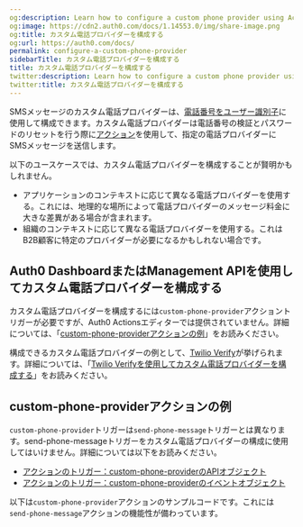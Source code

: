 ```yaml
---
og:description: Learn how to configure a custom phone provider using Actions
og:image: https://cdn2.auth0.com/docs/1.14553.0/img/share-image.png
og:title: カスタム電話プロバイダーを構成する
og:url: https://auth0.com/docs/
permalink: configure-a-custom-phone-provider
sidebarTitle: カスタム電話プロバイダーを構成する
title: カスタム電話プロバイダーを構成する
twitter:description: Learn how to configure a custom phone provider using Actions
twitter:title: カスタム電話プロバイダーを構成する
---
```


SMSメッセージのカスタム電話プロバイダーは、[電話番号をユーザー識別子](/connections/database/activate-and-configure-attributes-for-flexible-identifiers)に使用して構成できます。カスタム電話プロバイダーは電話番号の検証とパスワードのリセットを行う際に[アクション](/actions/actions-overview)を使用して、指定の電話プロバイダーにSMSメッセージを送信します。

以下のユースケースでは、カスタム電話プロバイダーを構成することが賢明かもしれません。

* アプリケーションのコンテキストに応じて異なる電話プロバイダーを使用する。これには、地理的な場所によって電話プロバイダーのメッセージ料金に大きな差異がある場合が含まれます。
* 組織のコンテキストに応じて異なる電話プロバイダーを使用する。これはB2B顧客に特定のプロバイダーが必要になるかもしれない場合です。



## Auth0 DashboardまたはManagement APIを使用してカスタム電話プロバイダーを構成する

カスタム電話プロバイダーを構成するには`custom-phone-provider`アクショントリガーが必要ですが、Auth0 Actionsエディターでは提供されていません。詳細については、「[custom-phone-providerアクションの例](#example-custom-phone-provider-action)」をお読みください。



構成できるカスタム電話プロバイダーの例として、[Twilio Verify](https://www.twilio.com/docs/verify)が挙げられます。詳細については、「[Twilio Verifyを使用してカスタム電話プロバイダーを構成する](/customize/phone-messages/configure-phone-messaging-providers/configure-a-custom-phone-provider/configure-a-custom-phone-provider-with-twilio-verify)」をお読みください。

## custom-phone-providerアクションの例

`custom-phone-provider`トリガーは`send-phone-message`トリガーとは異なります。send-phone-messageトリガーをカスタム電話プロバイダーの構成に使用してはいけません。詳細については以下をお読みください。

* [アクションのトリガー：custom-phone-providerのAPIオブジェクト](/action-triggers-custom-phone-provider-api-object)
* [アクションのトリガー：custom-phone-providerのイベントオブジェクト](/actions-triggers-custom-phone-provider-event-object)

以下は`custom-phone-provider`アクションのサンプルコードです。これには`send-phone-message`アクションの機能性が備わっています。